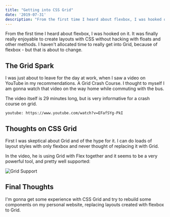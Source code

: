 ```yaml
---
title: "Getting into CSS Grid"
date: '2019-07-31'
description: "From the first time I heard about flexbox, I was hooked on it. It was finally really enjoyable to create layouts with CSS without hacking with floats and other methods. I haven't allocated time to really get into Grid, because of flexbox - but that is about to change."
---
```


From the first time I heard about flexbox, I was hooked on it. It was finally really enjoyable to create layouts with CSS without hacking with floats and other methods. I haven't allocated time to really get into Grid, because of flexbox - but that is about to change.

## The Grid Spark

I was just about to leave for the day at work, when I saw a video on YouTube in my recommendations. A Grid Crash Course. I thought to myself I am gonna watch that video on the way home while commuting with the bus.

The video itself is 29 minutes long, but is very informative for a crash course on grid.

`youtube: https://www.youtube.com/watch?v=EFafSYg-PkI`

## Thoughts on CSS Grid

First I was skeptical about Grid and of the hype for it. I can do loads of layout styles with only flexbox and never thought of replacing it with Grid.

In the video, he is using Grid with Flex together and it seems to be a very powerful tool, and pretty well supported:

![Grid Support](./images/grid-caniuse-support.png)

## Final Thoughts

I'm gonna get some experience with CSS Grid and try to rebuild some components on my personal website, replacing layouts created with flexbox to Grid.
